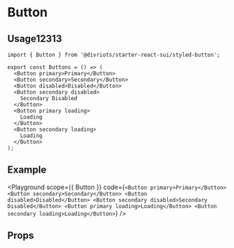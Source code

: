 
# Button

<Description of={Button} />

## Usage12313

```tsx
import { Button } from '@divriots/starter-react-sui/styled-button';

export const Buttons = () => (
  <Button primary>Primary</Button>
  <Button secondary>Secondary</Button>
  <Button disabled>Disabled</Button>
  <Button secondary disabled>
    Secondary Disabled
  </Button>
  <Button primary loading>
    Loading
  </Button>
  <Button secondary loading>
    Loading
  </Button>
);
```

## Example

<Playground
  scope={{ Button }}
  code={`
<Button primary>Primary</Button>
<Button secondary>Secondary</Button>
<Button disabled>Disabled</Button>
<Button secondary disabled>Secondary Disabled</Button>
<Button primary loading>Loading</Button>
<Button secondary loading>Loading</Button>
`}
/>

## Props

<Props of={Button} />
